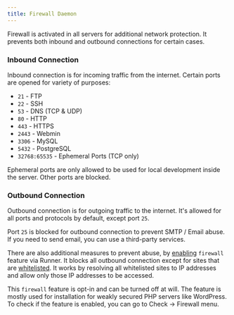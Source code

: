 ```yaml
---
title: Firewall Daemon
---
```


Firewall is activated in all servers for additional network protection. It prevents both inbound and outbound connections for certain cases.

### Inbound Connection

Inbound connection is for incoming traffic from the internet. Certain ports are opened for variety of purposes:

+ `21` - FTP
+ `22` - SSH
+ `53` - DNS (TCP & UDP)
+ `80` - HTTP
+ `443` - HTTPS
+ `2443` - Webmin
+ `3306` - MySQL
+ `5432` - PostgreSQL
+ `32768:65535` - Ephemeral Ports (TCP only)

Ephemeral ports are only allowed to be used for local development inside the server. Other ports are blocked.

### Outbound Connection

Outbound connection is for outgoing traffic to the internet. It's allowed for all ports and protocols by default, except port `25`. 

Port `25` is blocked for outbound connection to prevent SMTP / Email abuse. If you need to send email, you can use a third-party services.

There are also additional measures to prevent abuse, by [enabling](./runner.mdx#firewall) `firewall` feature via Runner. It blocks all outbound connection except for sites that are [whitelisted](https://github.com/domcloud/bridge/blob/main/src/whitelist/sites.conf). It works by resolving all whitelisted sites to IP addresses and allow only those IP addresses to be accessed.

This `firewall` feature is opt-in and can be turned off at will. The feature is mostly used for installation for weakly secured PHP servers like WordPress. To check if the feature is enabled, you can go to Check -> Firewall menu.
